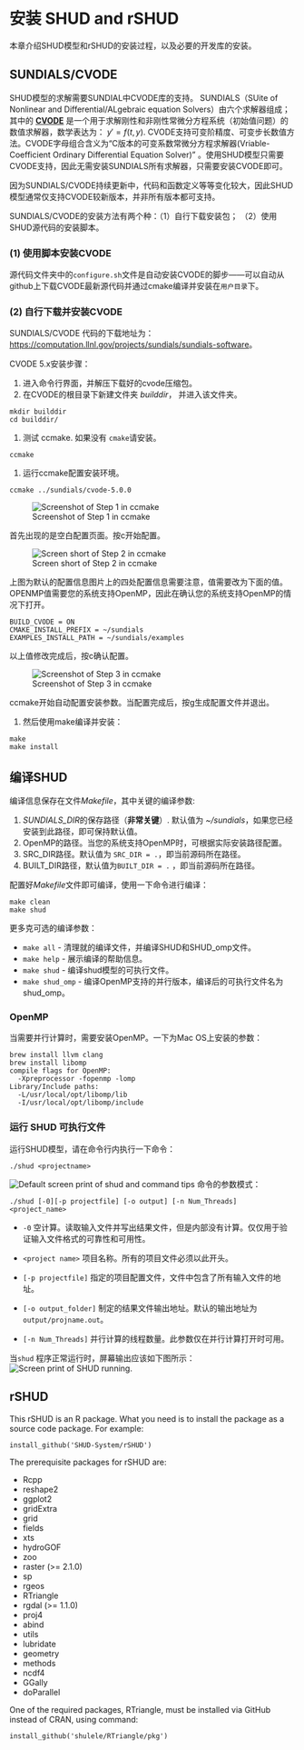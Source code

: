 #  安装 SHUD and rSHUD {#install}

本章介绍SHUD模型和rSHUD的安装过程，以及必要的开发库的安装。

## SUNDIALS/CVODE
SHUD模型的求解需要SUNDIAL中CVODE库的支持。
SUNDIALS（SUite of Nonlinear and Differential/ALgebraic equation Solvers）由六个求解器组成；其中的 [**CVODE**](https://computation.llnl.gov/projects/sundials/cvode) 是一个用于求解刚性和非刚性常微分方程系统（初始值问题）的数值求解器，数学表达为： $y' = f(t,y)$. CVODE支持可变阶精度、可变步长数值方法。CVODE字母组合含义为“C版本的可变系数常微分方程求解器(Vriable-Coefficient Ordinary Differential Equation Solver)" 。使用SHUD模型只需要CVODE支持，因此无需安装SUNDIALS所有求解器，只需要安装CVODE即可。

因为SUNDIALS/CVODE持续更新中，代码和函数定义等等变化较大，因此SHUD模型通常仅支持CVODE较新版本，并非所有版本都可支持。

SUNDIALS/CVODE的安装方法有两个种：（1）自行下载安装包； （2）使用SHUD源代码的安装脚本。

### (1) 使用脚本安装CVODE

源代码文件夹中的`configure.sh`文件是自动安装CVODE的脚步——可以自动从github上下载CVODE最新源代码并通过cmake编译并安装在`用户目录`下。


### (2) 自行下载并安装CVODE

SUNDIALS/CVODE 代码的下载地址为：[https://computation.llnl.gov/projects/sundials/sundials-software](https://computation.llnl.gov/projects/sundials/sundials-software)。 



CVODE 5.x安装步骤：


1.  进入命令行界面，并解压下载好的cvode压缩包。
1. 在CVODE的根目录下新建文件夹 *builddir*， 并进入该文件夹。
```
mkdir builddir
cd builddir/
```
1. 测试 ccmake. 如果没有 ``cmake``请安装。
```
ccmake 
```

1.  运行ccmake配置安装环境。
```
ccmake ../sundials/cvode-5.0.0
```
![Screenshot of Step 1 in ccmake](Fig/ccmake/1.png)

首先出现的是空白配置页面。按c开始配置。

![Screen short of Step 2 in ccmake](Fig/ccmake/2.png)

上图为默认的配置信息图片上的四处配置信息需要注意，值需要改为下面的值。OPENMP值需要您的系统支持OpenMP，因此在确认您的系统支持OpenMP的情况下打开。

```
BUILD_CVODE = ON
CMAKE_INSTALL_PREFIX = ~/sundials
EXAMPLES_INSTALL_PATH = ~/sundials/examples
```
以上值修改完成后，按c确认配置。



![Screenshot of Step 3 in ccmake](Fig/ccmake/3.png)

ccmake开始自动配置安装参数。当配置完成后，按g生成配置文件并退出。

1. 然后使用make编译并安装：
```
make
make install 
```

## 编译SHUD

编译信息保存在文件*Makefile*，其中关键的编译参数:

1. *SUNDIALS_DIR*的保存路径（**非常关键**）. 默认值为 *~/sundials*，如果您已经安装到此路径，即可保持默认值。
1.  OpenMP的路径。当您的系统支持OpenMP时，可根据实际安装路径配置。
1. SRC_DIR路径。默认值为 `SRC_DIR = .`，即当前源码所在路径。
1. BUILT_DIR路径，默认值为`BUILT_DIR = .` ，即当前源码所在路径。

配置好*Makefile*文件即可编译，使用一下命令进行编译：
```
make clean
make shud
```

更多克可选的编译参数：

- `make all`        - 清理就的编译文件，并编译SHUD和SHUD_omp文件。
- `make help`       - 展示编译的帮助信息。
- `make shud`       - 编译shud模型的可执行文件。
- `make shud_omp`   - 编译OpenMP支持的并行版本，编译后的可执行文件名为shud_omp。


### OpenMP
当需要并行计算时，需要安装OpenMP。一下为Mac OS上安装的参数：
```
brew install llvm clang
brew install libomp
compile flags for OpenMP: 
  -Xpreprocessor -fopenmp -lomp
Library/Include paths:
  -L/usr/local/opt/libomp/lib 
  -I/usr/local/opt/libomp/include
```
### 运行 SHUD 可执行文件
运行SHUD模型，请在命令行内执行一下命令：
```
./shud <projectname>
```

![Default screen print of shud and command tips](Fig/CLI.png)
命令的参数模式：

```
./shud [-0][-p projectfile] [-o output] [-n Num_Threads] <project_name>
```
- `-0` 空计算。读取输入文件并写出结果文件，但是内部没有计算。仅仅用于验证输入文件格式的可靠性和可用性。

- `<project name>` 项目名称。所有的项目文件必须以此开头。

- `[-p projectfile]` 指定的项目配置文件，文件中包含了所有输入文件的地址。

- `[-o output_folder]` 制定的结果文件输出地址。默认的输出地址为``output/projname.out``。

- `[-n Num_Threads]` 并行计算的线程数量。此参数仅在并行计算打开时可用。
  


当`shud` 程序正常运行时，屏幕输出应该如下图所示：
![Screen print of SHUD running.](Fig/CLI_vs.png)

## rSHUD
This rSHUD is an R package. What you need is to install the package as a source code package.
For example:

```
install_github('SHUD-System/rSHUD')
```

The prerequisite packages for rSHUD are:

- Rcpp
- reshape2
- ggplot2
- gridExtra
- grid
- fields
- xts 
- hydroGOF
- zoo
- raster (>= 2.1.0) 
- sp 
- rgeos 
- RTriangle
- rgdal (>= 1.1.0)
- proj4
- abind
- utils
- lubridate
- geometry
- methods
- ncdf4
- GGally
- doParallel

One of the required packages, RTriangle, must be installed via GitHub instead of CRAN, using command:
```
install_github('shulele/RTriangle/pkg') 
```

